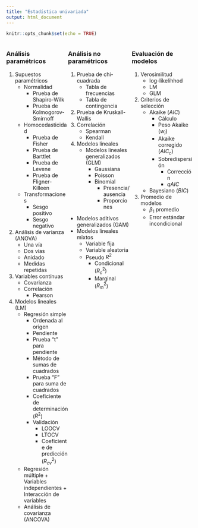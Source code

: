 ```yaml
---
title: "Estadística univariada"
output: html_document
---
```


```r
knitr::opts_chunk$set(echo = TRUE)
```
<style>
.column-left{
  float: left;
  width: 33%;
  text-align: left;
}
.column-center{
  display: inline-block;
  width: 33%;
  text-align: left;
}
.column-right{
  float: right;
  width: 33%;
  text-align: left;
}
</style>

<div class="column-left">
### Análisis paramétricos

1. Supuestos paramétricos
    + Normalidad
        + Prueba de Shapiro-Wilk
        + Prueba de Kolmogorov-Smirnoff
    + Homocedasticidad
        + Prueba de Fisher
        + Prueba de Barttlet
        + Prueba de Levene
        + Prueba de Fligner-Killeen
    + Transformaciones
        + Sesgo positivo
        + Sesgo negativo
2. Análisis de varianza (ANOVA)
    + Una vía
    + Dos vías
    + Anidado
    + Medidas repetidas
3. Variables contínuas
    + Covarianza
    + Correlación
        + Pearson
4. Modelos lineales (LM)
    + Regresión simple
        + Ordenada al origen
        + Pendiente
        + Prueba "t" para pendiente
        + Método de sumas de cuadrados
        + Prueba "F" para suma de cuadrados
        + Coeficiente de determinación ($R^{2}$)
        + Validación
            + LOOCV
            + LTOCV
            + Coeficiente de predicción ($R^{2}_{cv}$)
    + Regresión múltiple
            + Variables independientes
            + Interacción de variables
    + Análisis de covarianza (ANCOVA)
</div>

<div class="column-center">
### Análisis no paramétricos

1. Prueba de chi-cuadrada
    + Tabla de frecuencias
    + Tabla de contingencia
2. Prueba de Kruskall-Wallis
3. Correlación
    + Spearman
    + Kendall
4. Modelos lineales
    + Modelos lineales generalizados (GLM)
        + Gaussiana
        + Poisson
        + Binomial
            + Presencia/ausencia
            + Proporciones
  + Modelos aditivos generalizados (GAM)
  + Modelos lineales mixtos
    + Variable fija
    + Variable aleatoria
    + Pseudo $R^2$
        + Condicional ($R^2_c$)
        + Marginal ($R^2_m$)
</div>

<div class="column-right">
### Evaluación de modelos

1. Verosimilitud
    + log-likelihhod
    + LM
    + GLM
2. Criterios de selección
    + Akaike ($AIC$)
        + Cálculo
        + Peso Akaike ($w_i$)
        + Akaike corregido ($AIC_c$)
        + Sobredispersión
            + Corrección
            + $qAIC$
    + Bayesiano ($BIC$)
3. Promedio de modelos
    + $\beta_{1}$ promedio
    + Error estándar incondicional
</div>